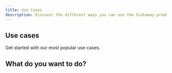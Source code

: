 ```yaml
---
title: Use Cases
description: Discover the different ways you can use the Scaleway products to develop your projects.
---
```


## Use cases
Get started with our most popular use cases.


## What do you want to do?

<ClickableBanner
    productLogo="cli"
    title="Migrate to Scaleway"
    url="/use-cases/migration"
    label="Browse"
/>

<Grid>
    <Card
        title="Host a website"
        label="Browse"
        url="/use-cases/website-hosting/"
    />
    <Card
        title="Host a web app"
        label="Browse"
        url="/use-cases/application-hosting/"
    />
    <Card
        title="Set up and test"
        label="Browse"
        url="/use-cases/set-up-and-test"
    />
</Grid>

<Grid>
    <Card
        title="Build and run AI"
        label="Browse"
        url="/use-cases/build-and-run-ai/"
    />
    <Card
        title="Back up and archive data"
        label="Browse"
        url="/use-cases/back-up-data/"
    />
    <Card
        title="Discover best practices"
        label="Browse"
        url="/use-cases/best-practices/"
    />
</Grid>

<Grid>
    <Card
        title="Secure my resources"
        label="Browse"
        url="/use-cases/security/"
    />
    <Card
        title="Deploy and manage external software"
        label="Browse"
        url="/use-cases/deploy-and-manage-external-software/"
    />
    <Card
        title="Connect IoT Devices"
        label="Browse"
        url="/use-cases/iot"
    />
</Grid>

<Grid>
    <Card
        title="Manage, share and store data"
        label="Browse"
        url="/use-cases/manage-share-and-store-data/"
    />
    <Card
        title="Monitor resources"
        label="Browse"
        url="/use-cases/monitoring/"
    />
    <Card
        title="Manage resources"
        label="Browse"
        url="/use-cases/resource-management/"
    />
</Grid>